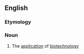 ==English==

===Etymology===
{{prefix|en|bio|technics}}

===Noun===
{{en-noun|-}}

# The [[application]] of [[biotechnology]]